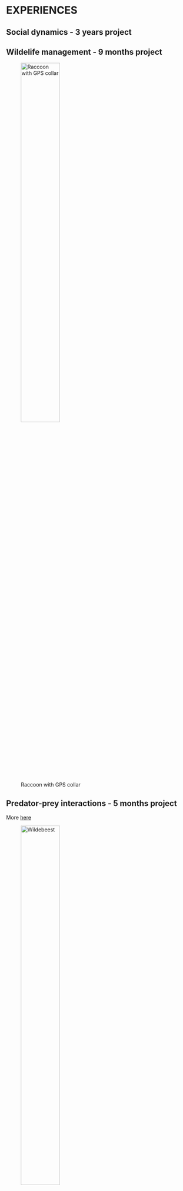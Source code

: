 
# EXPERIENCES

## Social dynamics - 3 years project

## Wildelife management - 9 months project

![Raccoon with GPS collar](./img/raccoon.jpg "Raccoon with GPS collar"){ width=50% }

## Predator-prey interactions - 5 months project
More [here](https://mablab.org/people/romain-dejeante/)


![Wildebeest](https://upload.wikimedia.org/wikipedia/commons/f/fb/Blue_Wildebeest%2C_Ngorongoro.jpg){ width=50% }